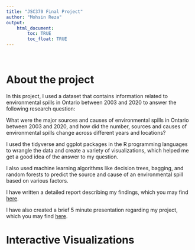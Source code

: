 ```yaml
---
title: "JSC370 Final Project"
author: "Mohsin Reza"
output: 
    html_document:
        toc: TRUE
        toc_float: TRUE
---
```


<br>

# About the project

In this project, I used a dataset that contains information related to environmental spills in Ontario between 2003 and 2020 to answer the following research question:

What were the major sources and causes of environmental spills in Ontario between 2003 and 2020, and how did the number, sources and causes of environmental spills change across different years and locations?

I used the tidyverse and ggplot packages in the R programming languages to wrangle the data and create a variety of visualizations, which helped me get a good idea of the answer to my question.

I also used machine learning algorithms like decision trees, bagging, and random forests to predict the source and cause of an environmental spill based on various factors.

I have written a detailed report describing my findings, which you may find [here](https://github.com/SmokeTrails/JSC370-project/blob/main/report/report.pdf).

I have also created a brief 5 minute presentation regarding my project, which you may find [here]().

# Interactive Visualizations



